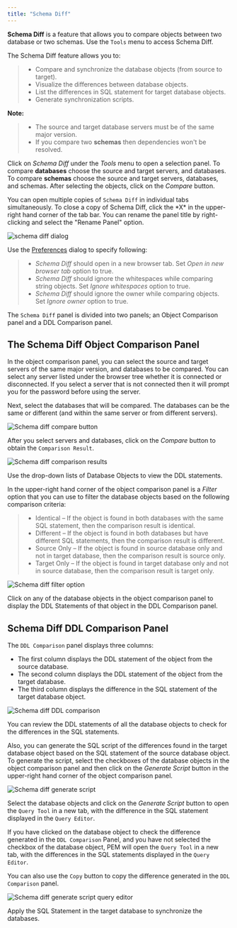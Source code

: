 ```yaml
---
title: "Schema Diff"
---
```


<div id="schema_diff_feature" class="registered_link"></div>

**Schema Diff** is a feature that allows you to compare objects between two database or two schemas. Use the `Tools` menu to access Schema Diff.

The Schema Diff feature allows you to:

> -   Compare and synchronize the database objects (from source to target).
> -   Visualize the differences between database objects.
> -   List the differences in SQL statement for target database objects.
> -   Generate synchronization scripts.

**Note:**

> -   The source and target database servers must be of the same major version.
> -   If you compare two **schemas** then dependencies won't be resolved.

Click on *Schema Diff* under the *Tools* menu to open a selection panel. To compare **databases** choose the source and target servers, and databases. To compare **schemas** choose the source and target servers, databases, and schemas. After selecting the objects, click on the *Compare* button.

You can open multiple copies of `Schema Diff` in individual tabs simultaneously. To close a copy of Schema Diff, click the \*X\* in the upper-right hand corner of the tab bar. You can rename the panel title by right-clicking and select the "Rename Panel" option.

![schema diff dialog](../images/schema_diff_dialog.png)

Use the [Preferences](../03_toc_pem_client/04_preferences/#preferences) dialog to specify following:

> -   *Schema Diff* should open in a new browser tab. Set *Open in new browser tab* option to true.
> -   *Schema Diff* should ignore the whitespaces while comparing string objects. Set *Ignore whitespaces* option to true.
> -   *Schema Diff* should ignore the owner while comparing objects. Set *Ignore owner* option to true.

The `Schema Diff` panel is divided into two panels; an Object Comparison panel and a DDL Comparison panel.

## The Schema Diff Object Comparison Panel

In the object comparison panel, you can select the source and target servers of the same major version, and databases to be compared. You can select any server listed under the browser tree whether it is connected or disconnected. If you select a server that is not connected then it will prompt you for the password before using the server.

Next, select the databases that will be compared. The databases can be the same or different (and within the same server or from different servers).

![Schema diff compare button](../images/schema_diff_compare_button.png)

After you select servers and databases, click on the *Compare* button to obtain the `Comparison Result`.

![Schema diff comparison results](../images/schema_diff_comparison_results.png)

Use the drop-down lists of Database Objects to view the DDL statements.

In the upper-right hand corner of the object comparison panel is a *Filter* option that you can use to filter the database objects based on the following comparison criteria:

> -   Identical – If the object is found in both databases with the same SQL statement, then the comparison result is identical.
> -   Different – If the object is found in both databases but have different SQL statements, then the comparison result is different.
> -   Source Only – If the object is found in source database only and not in target database, then the comparison result is source only.
> -   Target Only – If the object is found in target database only and not in source database, then the comparison result is target only.

![Schema diff filter option](../images/schema_diff_filter_option.png)

Click on any of the database objects in the object comparison panel to display the DDL Statements of that object in the DDL Comparison panel.

## Schema Diff DDL Comparison Panel

The `DDL Comparison` panel displays three columns:

-   The first column displays the DDL statement of the object from the source database.
-   The second column displays the DDL statement of the object from the target database.
-   The third column displays the difference in the SQL statement of the target database object.

![Schema diff DDL comparison](../images/schema_diff_DDL_comparison.png)

You can review the DDL statements of all the database objects to check for the differences in the SQL statements.

Also, you can generate the SQL script of the differences found in the target database object based on the SQL statement of the source database object. To generate the script, select the checkboxes of the database objects in the object comparison panel and then click on the *Generate Script* button in the upper-right hand corner of the object comparison panel.

![Schema diff generate script](../images/schema_diff_generate_script.png)

Select the database objects and click on the *Generate Script* button to open the `Query Tool` in a new tab, with the difference in the SQL statement displayed in the `Query Editor`.

If you have clicked on the database object to check the difference generated in the `DDL Comparison` Panel, and you have not selected the checkbox of the database object, PEM will open the `Query Tool` in a new tab, with the differences in the SQL statements displayed in the `Query Editor`.

You can also use the `Copy` button to copy the difference generated in the `DDL Comparison` panel.

![Schema diff generate script query editor](../images/schema_diff_generate_script_query_editor.png)

Apply the SQL Statement in the target database to synchronize the databases.
